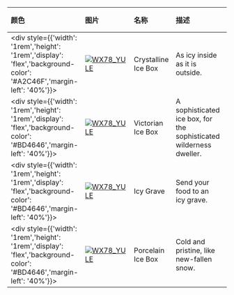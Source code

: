 | 颜色                                                                                                                        | 图片                                                                                                                                                                 | 名称                    | 描述                                                              | 收集             | 品质    | 交易 |
| :-------------------------------------------------------------------------------------------------------------------------- | :------------------------------------------------------------------------------------------------------------------------------------------------------------------- | :---------------------- | :---------------------------------------------------------------- | :--------------- | :------ | :--- |
| <div style={{'width': '1rem','height': '1rem','display': 'flex','background-color': '#A2C46F','margin-left': '40%'}}></div> | [![WX78_YULE](https://items.kleientertainment.com/images/DST/ICEBOX_CRYSTAL/small)](https://items.kleientertainment.com/images/DST/ICEBOX_CRYSTAL/small)                                                               | Crystalline Ice Box                       | As icy inside as it is outside.                                                                                                                                                                                                                                                                                                            | Crystalline Collection          | Loyal                    | 否   |
| <div style={{'width': '1rem','height': '1rem','display': 'flex','background-color': '#BD4646','margin-left': '40%'}}></div> | [![WX78_YULE](https://items.kleientertainment.com/images/DST/ICEBOX_VICTORIAN/small)](https://items.kleientertainment.com/images/DST/ICEBOX_VICTORIAN/small)                                                           | Victorian Ice Box                         | A sophisticated ice box, for the sophisticated wilderness dweller.                                                                                                                                                                                                                                                                         | Victorian Collection            | Elegant                  | 否   |
| <div style={{'width': '1rem','height': '1rem','display': 'flex','background-color': '#BD4646','margin-left': '40%'}}></div> | [![WX78_YULE](https://items.kleientertainment.com/images/DST/ICEBOX_COFFIN/small)](https://items.kleientertainment.com/images/DST/ICEBOX_COFFIN/small)                                                                 | Icy Grave                                 | Send your food to an icy grave.                                                                                                                                                                                                                                                                                                            | Hallowed Nights Collection      | Elegant                  | 否   |
| <div style={{'width': '1rem','height': '1rem','display': 'flex','background-color': '#BD4646','margin-left': '40%'}}></div> | [![WX78_YULE](https://items.kleientertainment.com/images/DST/ICEBOX_PORCELAIN/small)](https://items.kleientertainment.com/images/DST/ICEBOX_PORCELAIN/small)                                                           | Porcelain Ice Box                         | Cold and pristine, like new-fallen snow.                                                                                                                                                                                                                                                                                                   |                                 | Elegant                  | 否   |
